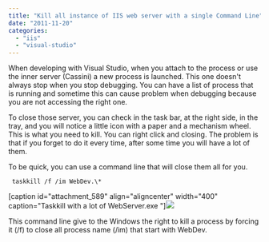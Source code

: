 ```yaml
---
title: "Kill all instance of IIS web server with a single Command Line"
date: "2011-11-20"
categories: 
  - "iis"
  - "visual-studio"
---
```


When developing with Visual Studio, when you attach to the process or use the inner server (Cassini) a new process is launched. This one doesn't always stop when you stop debugging. You can have a list of process that is running and sometime this can cause problem when debugging because you are not accessing the right one.

To close those server, you can check in the task bar, at the right side, in the tray, and you will notice a little icon with a paper and a mechanism wheel. This is what you need to kill. You can right click and closing. The problem is that if you forget to do it every time, after some time you will have a lot of them.

To be quick, you can use a command line that will close them all for you.

``` 
 taskkill /f /im WebDev.\* 
``` 

[caption id="attachment\_589" align="aligncenter" width="400" caption="Taskkill with a lot of WebServer.exe "]![](images/taskkill-400x113.png)

This command line give to the Windows the right to kill a process by forcing it (/f) to close all process name (/im) that start with WebDev.
